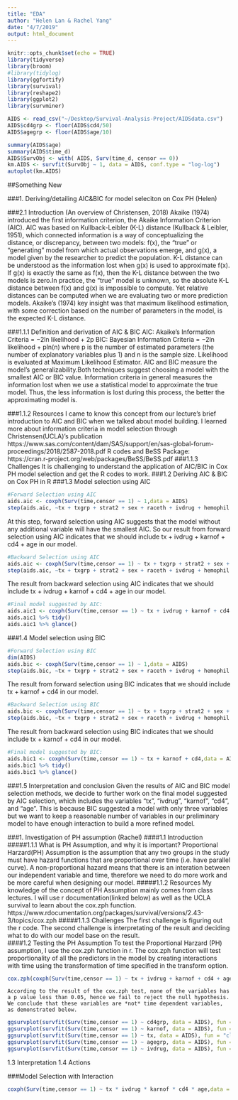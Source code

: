 ```yaml
---
title: "EDA"
author: "Helen Lan & Rachel Yang"
date: "4/7/2019"
output: html_document
---
```


```r
knitr::opts_chunk$set(echo = TRUE)
library(tidyverse)
library(broom)
#library(tidylog)
library(ggfortify)
library(survival)
library(reshape2)
library(ggplot2)
library(survminer)
```

```r
AIDS <- read_csv("~/Desktop/Survival-Analysis-Project/AIDSdata.csv")
AIDS$cd4grp <- floor(AIDS$cd4/50)
AIDS$agegrp <- floor(AIDS$age/10)
```
```r
summary(AIDS$age)
summary(AIDS$time_d)
AIDS$SurvObj <- with( AIDS, Surv(time_d, censor == 0))
km.AIDS <- survfit(SurvObj ~ 1, data = AIDS, conf.type = "log-log")
autoplot(km.AIDS)
```

##Something New

###1. Deriving/detailing AIC&BIC for model seleciton on Cox PH (Helen)

###2.1 Introduction (An overview of Christensen, 2018)
  Akaike (1974) introduced the first information criterion, the Akaike Information
Criterion (AIC). AIC was based on Kullback-Leibler (K-L) distance (Kullback & Leibler, 1951), which connected information is a way of conceptualizing the distance, or discrepancy, between two models: f(x), the “true” or “generating” model from which actual observations emerge, and g(x), a model given by the researcher to predict the population. K-L distance can be understood as the information lost
when g(x) is used to approximate f(x). If g(x) is exactly the same as f(x), then the K-L distance between the two models is zero.In practice, the “true” model is unknown, so the absolute K-L distance between f(x) and g(x) is impossible to compute. Yet relative distances can be computed when we are evaluating two or more prediction models. Akaike’s (1974) key insight was that maximum likelihood estimation, with some correction based on the number of parameters in the model, is the expected K-L distance.

###1.1.1 Definition and derivation of AIC & BIC
    AIC: Akaike’s Information Criteria =  −2ln likelihood + 2p
    BIC: Bayesian Information Criteria =  −2ln likelihood + pln(n)
    where p is the number of estimated parameters (the number of explanatory variables plus 1) and n is the sample size. Likelihood is evaluated at Maximum Likelihood Estimator. AIC and BIC measure the model's generalizability.Both techniques suggest choosing a model with the smallest AIC or BIC value. Information criteria in general measures the information lost when we use a statistical model to approximate the true model. Thus, the less information is lost during this process, the better the approximating model is. 
    
###1.1.2 Resources
    I came to know this concept from our lecture's brief introduction to AIC and BIC when we talked about model building.
    I learned more about information criteria in model selection through Christensen(UCLA)'s publication
    https://www.sas.com/content/dam/SAS/support/en/sas-global-forum-proceedings/2018/2587-2018.pdf
    R codes and BeSS Package: https://cran.r-project.org/web/packages/BeSS/BeSS.pdf
###1.1.3 Challenges
    It is challenging to understand the application of AIC/BIC in Cox PH model selection and get the R codes to work.
###1.2 Deriving AIC & BIC on Cox PH in R
###1.3 Model selection using AIC
```r
#Forward Selection using AIC 
aids.aic <- coxph(Surv(time,censor == 1) ~ 1,data = AIDS)
step(aids.aic, ~tx + txgrp + strat2 + sex + raceth + ivdrug + hemophil + karnof + cd4 + age + priorzdv, data = AIDS, direction = "forward", k=2)
```

At this step, forward selection using AIC suggests that the model without any additional variable will have the smallest AIC. So our result from forward selection using AIC indicates that we should include tx + ivdrug + karnof + cd4 + age in our model. 

```r
#Backward Selection using AIC 
aids.aic <- coxph(Surv(time,censor == 1) ~ tx + txgrp + strat2 + sex + raceth + ivdrug + hemophil + karnof + cd4 + age + priorzdv,data = AIDS)
step(aids.aic, ~tx + txgrp + strat2 + sex + raceth + ivdrug + hemophil + karnof + cd4 + age + priorzdv, data = AIDS, direction = "backward", k=2)
```
The result from backward selection using AIC indicates that we should include tx + ivdrug + karnof + cd4 + age in our model. 

```r
#Final model suggested by AIC:
aids.aic1 <- coxph(Surv(time,censor == 1) ~ tx + ivdrug + karnof + cd4 + age,data = AIDS)
aids.aic1 %>% tidy()
aids.aic1 %>% glance()
```
###1.4 Model selection using BIC
```r
#Forward Selection using BIC
dim(AIDS)
aids.bic <- coxph(Surv(time,censor == 1) ~ 1,data = AIDS)
step(aids.bic, ~tx + txgrp + strat2 + sex + raceth + ivdrug + hemophil + karnof + cd4 + age + priorzdv, data = AIDS, direction = "forward", k=log(135))
```
The result from forward selection using BIC indicates that we should include tx  + karnof + cd4 in our model.

```r
#Backward Selection using BIC
aids.bic <- coxph(Surv(time,censor == 1) ~ tx + txgrp + strat2 + sex + raceth + ivdrug + hemophil + karnof + cd4 + age + priorzdv,data = AIDS)
step(aids.bic, ~tx + txgrp + strat2 + sex + raceth + ivdrug + hemophil + karnof + cd4 + age + priorzdv, data = AIDS, direction = "backward", k=log(135))
```
The result from backward selection using BIC indicates that we should include tx  + karnof + cd4 in our model.

```r
#Final model suggested by BIC:
aids.bic1 <- coxph(Surv(time,censor == 1) ~ tx + karnof + cd4,data = AIDS)
aids.bic1 %>% tidy()
aids.bic1 %>% glance()
```

###1.5 Interpretation and conclusion
Given the results of AIC and BIC model selection methods, we decide to further work on the final model suggested by AIC selection, which includes the variables "tx", "ivdrug", "karnof", "cd4", and "age". This is because BIC suggested a model with only three variables but we want to keep a reasonable number of variables in our preliminary model to have enough interaction to build a more refined model. 

###1. Investigation of PH assumption (Rachel)
####1.1 Introduction 
#####1.1.1 What is PH Assumption, and why it is important?
    Proportional Harzard(PH) Assumption is the assumption that any two groups in the study must have hazard functions that are proportional over time (i.e. have parallel curve). A non-proportional hazard means that there is an interation between our independent variable and time, therefore we need to do more work and be more careful when designing our model.
#####1.1.2 Resources
    My knowledge of the concept of PH Assumption mainly comes from class lectures. I will use r documentation(linked below) as well as the UCLA survival to learn about the cox.zph function.
    https://www.rdocumentation.org/packages/survival/versions/2.43-3/topics/cox.zph
#####1.1.3 Challenges
    The first challenge is figuring out the r code. The second challenge is interpretating of the result and deciding what to do with our model base on the result.          
####1.2 Testing the PH Assumption
    To test the Proportional Harzard (PH) assumption, I use the cox.zph function in r. The cox.zph function will test proportionality of all the predictors in the model by creating interactions with time using the transformation of time specified in the transform option.
```r
cox.zph(coxph(Surv(time,censor == 1) ~ tx + ivdrug + karnof + cd4 + age, data = AIDS))
```
    According to the result of the cox.zph test, none of the variables has a p value less than 0.05, hence we fail to reject the null hypothesis. We conclude that these variables are *not* time dependent variables, as demonstrated below. 
```r
ggsurvplot(survfit(Surv(time,censor == 1) ~ cd4grp, data = AIDS), fun = "cloglog")
ggsurvplot(survfit(Surv(time,censor == 1) ~ karnof, data = AIDS), fun = "cloglog")
ggsurvplot(survfit(Surv(time,censor == 1) ~ tx, data = AIDS), fun = "cloglog")
ggsurvplot(survfit(Surv(time,censor == 1) ~ agegrp, data = AIDS), fun = "cloglog")
ggsurvplot(survfit(Surv(time,censor == 1) ~ ivdrug, data = AIDS), fun = "cloglog")
```
1.3 Interpretation
1.4 Actions

###Model Selection with Interaction

```r
coxph(Surv(time,censor == 1) ~ tx * ivdrug * karnof * cd4 * age,data = AIDS)
```



